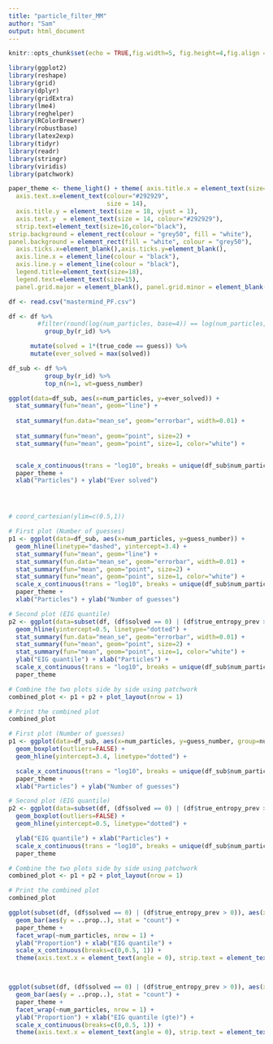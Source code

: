 ```yaml
---
title: "particle_filter_MM"
author: "Sam"
output: html_document
---
```



```r
knitr::opts_chunk$set(echo = TRUE,fig.width=5, fig.height=4,fig.align = "center",cache=TRUE)
```


```r
library(ggplot2)
library(reshape)
library(grid)
library(dplyr)
library(gridExtra)
library(lme4)
library(reghelper)
library(RColorBrewer)
library(robustbase)
library(latex2exp)
library(tidyr)
library(readr)
library(stringr)
library(viridis)
library(patchwork)

paper_theme <- theme_light() + theme( axis.title.x = element_text(size=18),
  axis.text.x=element_text(colour="#292929", 
                           size = 14), 
  axis.title.y = element_text(size = 18, vjust = 1),
  axis.text.y  = element_text(size = 14, colour="#292929"),
  strip.text=element_text(size=16,color="black"),
strip.background = element_rect(colour = "grey50", fill = "white"),
panel.background = element_rect(fill = "white", colour = "grey50"),
  axis.ticks.x=element_blank(),axis.ticks.y=element_blank(),
  axis.line.x = element_line(colour = "black"), 
  axis.line.y = element_line(colour = "black"),
  legend.title=element_text(size=18),
  legend.text=element_text(size=15),
  panel.grid.major = element_blank(), panel.grid.minor = element_blank())


```


```r
df <- read.csv("mastermind_PF.csv")

df <- df %>%
        #filter(round(log(num_particles, base=4)) == log(num_particles, base=4)) %>%
          group_by(r_id) %>%

      mutate(solved = 1*(true_code == guess)) %>%
      mutate(ever_solved = max(solved))

df_sub <- df %>% 
          group_by(r_id) %>%
          top_n(n=1, wt=guess_number) 


```


```r


ggplot(data=df_sub, aes(x=num_particles, y=ever_solved)) +
  stat_summary(fun="mean", geom="line") +
  
  stat_summary(fun.data="mean_se", geom="errorbar", width=0.01) +
  
  stat_summary(fun="mean", geom="point", size=2) +
  stat_summary(fun="mean", geom="point", size=1, color="white") +


  scale_x_continuous(trans = "log10", breaks = unique(df_sub$num_particles), labels = unique(df_sub$num_particles)) +
  paper_theme +
  xlab("Particles") + ylab("Ever solved")




# coord_cartesian(ylim=c(0.5,1))

```


```r

# First plot (Number of guesses)
p1 <- ggplot(data=df_sub, aes(x=num_particles, y=guess_number)) +
  geom_hline(linetype="dashed", yintercept=3.4) +
  stat_summary(fun="mean", geom="line") +
  stat_summary(fun.data="mean_se", geom="errorbar", width=0.01) +
  stat_summary(fun="mean", geom="point", size=2) +
  stat_summary(fun="mean", geom="point", size=1, color="white") +
  scale_x_continuous(trans = "log10", breaks = unique(df_sub$num_particles), labels = unique(df_sub$num_particles)) +
  paper_theme +
  xlab("Particles") + ylab("Number of guesses")

# Second plot (EIG quantile)
p2 <- ggplot(data=subset(df, (df$solved == 0) | (df$true_entropy_prev > 0)), aes(x=num_particles, y=EIG_quantile)) +
  geom_hline(yintercept=0.5, linetype="dotted") +
  stat_summary(fun.data="mean_se", geom="errorbar", width=0.01) +
  stat_summary(fun="mean", geom="point", size=2) +
  stat_summary(fun="mean", geom="point", size=1, color="white") +
  ylab("EIG quantile") + xlab("Particles") +
  scale_x_continuous(trans = "log10", breaks = unique(df_sub$num_particles), labels = unique(df_sub$num_particles)) +
  paper_theme

# Combine the two plots side by side using patchwork
combined_plot <- p1 + p2 + plot_layout(nrow = 1)

# Print the combined plot
combined_plot

```






```r

# First plot (Number of guesses)
p1 <- ggplot(data=df_sub, aes(x=num_particles, y=guess_number, group=num_particles)) +
  geom_boxplot(outliers=FALSE) +
  geom_hline(yintercept=3.4, linetype="dotted") +

  scale_x_continuous(trans = "log10", breaks = unique(df_sub$num_particles), labels = unique(df_sub$num_particles)) +
  paper_theme +
  xlab("Particles") + ylab("Number of guesses")

# Second plot (EIG quantile)
p2 <- ggplot(data=subset(df, (df$solved == 0) | (df$true_entropy_prev > 0)), aes(x=num_particles, y=EIG_quantile, group=num_particles)) +
  geom_boxplot(outliers=FALSE) +
  geom_hline(yintercept=0.5, linetype="dotted") +

  ylab("EIG quantile") + xlab("Particles") +
  scale_x_continuous(trans = "log10", breaks = unique(df_sub$num_particles), labels = unique(df_sub$num_particles)) +
  paper_theme

# Combine the two plots side by side using patchwork
combined_plot <- p1 + p2 + plot_layout(nrow = 1)

# Print the combined plot
combined_plot

```


```r



ggplot(subset(df, (df$solved == 0) | (df$true_entropy_prev > 0)), aes(x = round(EIG_quantile, 1), group = num_particles)) +
  geom_bar(aes(y = ..prop..), stat = "count") +
  paper_theme +
  facet_wrap(~num_particles, nrow = 1) +
  ylab("Proportion") + xlab("EIG quantile") +
  scale_x_continuous(breaks=c(0,0.5, 1)) +
  theme(axis.text.x = element_text(angle = 0), strip.text = element_text(size = 12))



ggplot(subset(df, (df$solved == 0) | (df$true_entropy_prev > 0)), aes(x = round(EIG_gt_eq, 1), group = num_particles)) +
  geom_bar(aes(y = ..prop..), stat = "count") +
  paper_theme +
  facet_wrap(~num_particles, nrow = 1) +
  ylab("Proportion") + xlab("EIG quantile (gte)") +
  scale_x_continuous(breaks=c(0,0.5, 1)) +
  theme(axis.text.x = element_text(angle = 0), strip.text = element_text(size = 12))



```